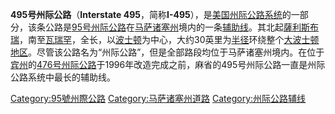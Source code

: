 {{Infobox US Road
|Name = '''495號州際公路''' <br/> '''Interstate 495'''
|Shield = I-495.svg
|Map = Interstate_495_Massachusetts.png
|Direction A = 南
|Direction B = 北
|System = 州际公路系统
|From = [[File:I-195.svg|20px]][[File:MA_Route_25.svg|20px]][[195號州際公路_(麻薩諸塞州)|I-195]]／[[25號麻州州道|MA-25]]（[[瓦瑞罕_(麻薩諸塞州)|瓦瑞罕]]）
|To = [[File:I-95.svg|20px]][[I-95|I-95]]（[[薩利斯布瑞_(麻薩諸塞州)|薩利斯布瑞]]）
|Formed = 1957
|Mile = 120.74
|Junction = [[File:US_44.svg|20px]][[美國國道44|US 44]]（[[中央堡_(麻薩諸塞州)|中央堡]]）<br />[[File:MA_Route_24.svg|20px]][[24號麻州州道|MA-24]]（[[橋水鎮_(麻薩諸塞州)|橋水鎮]]）<br />[[File:I-95.svg|20px]][[I-95|I-95]]（[[狐堡_(麻薩諸塞州)|狐堡]]）<br />[[File:US_1.svg|20px]][[美國國道1|US 1]]（[[普蘭維爾_(麻薩諸塞州)|普蘭維爾]]）<br />[[File:I-90.svg|20px]][[I-90|I-90]]（[[霍普金頓_(麻薩諸塞州)|霍普金頓]]）<br />[[File:US_20.svg|20px]][[美國國道20|US 20]]（[[馬爾堡_(麻薩諸塞州)|馬爾堡]]）<br />[[File:I-290.svg|20px]][[File:MA_Route_85.svg|20px]][[290號州際公路_(麻薩諸塞州)|I-290]]／[[85號麻州州道|MA-85]]（[[馬爾堡_(麻薩諸塞州)|馬爾堡]]）<br />[[File:MA_Route_2.svg|20px]][[2號麻州州道|MA-2]]（[[利托頓_(麻薩諸塞州)|利托頓]]）<br />[[File:US_3.svg|20px]][[美國國道3|US 3]]（[[謝姆斯佛_(麻薩諸塞州)|謝姆斯佛]]）<br />[[File:I-93.svg|20px]][[I-93|I-93]]（[[安多佛|安多佛]]）<br />[[File:MA_Route_213.svg|20px]][[213號麻州州道|MA-213]]（[[勞倫斯_(麻薩諸塞州)|勞倫斯]]）
}}

'''495号州际公路'''（'''Interstate 495'''，简称'''I-495'''），是[[美国|美国]][[州际公路系统|州际公路系统]]的一部分，该条公路是[[95号州际公路|95号州际公路]]在[[马萨诸塞州|马萨诸塞州]]境内的一条[[美国州际公路辅助线列表|辅助线]]。其北起[[薩利斯布瑞_(麻薩諸塞州)|薩利斯布瑞]]，南至[[瓦瑞罕_(麻薩諸塞州)|瓦瑞罕]]，全长{{convert|120.74|mi|km|2}}，以[[波士顿|波士顿]]为中心，大约30英里为[[半径|半径]]环绕整个[[大波士顿地区|大波士顿地区]]。尽管该公路名为“州际公路”，但是全部路段均位于马萨诸塞州境内。在位于[[宾州|宾州]]的[[476号州际公路|476号州际公路]]于1996年改造完成之前，麻省的495号州际公路一直是州际公路系统中最长的辅助线。

{{95号州际公路及其辅助线}}

[[Category:95號州際公路|Category:95號州際公路]]
[[Category:马萨诸塞州道路|Category:马萨诸塞州道路]]
[[Category:州际公路辅线|Category:州际公路辅线]]